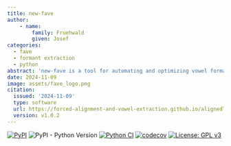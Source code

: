 ```yaml
---
title: new-fave
author:
    - name:
        family: Fruehwald
        given: Josef
categories: 
  - fave
  - formant extraction
  - python
abstract: 'new-fave is a tool for automating and optimizing vowel formant extraction. It is philosophically similar (and named after) the FAVE-suite. However, new-fave has been completely written from scratch, and has some key differences from the FAVE-suite.'
date: 2024-11-09
image: assets/fave_logo.png
citation:
  issued: '2024-11-09'
  type: software
  url: https://forced-alignment-and-vowel-extraction.github.io/alignedTextGrid/
  version: v1.0.2
---
```


[![PyPI](https://img.shields.io/pypi/v/new-fave.png)](https://pypi.org/project/new-fave/) ![PyPI - Python Version](https://img.shields.io/pypi/pyversions/fasttrackpy) [![Python CI](https://github.com/Forced-Alignment-and-Vowel-Extraction/new-fave/actions/workflows/test-and-run.yml/badge.svg)](https://github.com/Forced-Alignment-and-Vowel-Extraction/new-fave/actions/workflows/test-and-run.yml) [![codecov](https://codecov.io/gh/Forced-Alignment-and-Vowel-Extraction/new-fave/graph/badge.svg?token=8JRGOB9NMN)](https://codecov.io/gh/Forced-Alignment-and-Vowel-Extraction/new-fave) [![License: GPL v3](https://img.shields.io/badge/License-GPL%20v3-blue.svg)](https://www.gnu.org/licenses/gpl-3.0)